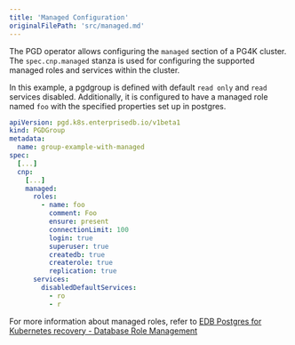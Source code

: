 ```yaml
---
title: 'Managed Configuration'
originalFilePath: 'src/managed.md'
---
```


The PGD operator allows configuring the `managed` section of a PG4K cluster. The `spec.cnp.managed` stanza
is used for configuring the supported managed roles and services within the cluster.

In this example, a pgdgroup is defined with default `read only` and `read` services disabled. Additionally,
it is configured to have a managed role named `foo` with the specified properties set up in postgres.

```yaml
apiVersion: pgd.k8s.enterprisedb.io/v1beta1
kind: PGDGroup
metadata:
  name: group-example-with-managed
spec:
  [...]
  cnp:
    [...]
    managed:
      roles:
        - name: foo
          comment: Foo
          ensure: present
          connectionLimit: 100
          login: true
          superuser: true
          createdb: true
          createrole: true
          replication: true
      services:
        disabledDefaultServices: 
          - ro
          - r
```

For more information about managed roles, refer to [EDB Postgres for Kubernetes recovery - Database Role Management](/postgres_for_kubernetes/latest/declarative_role_management/)

